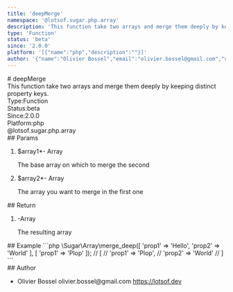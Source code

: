 ```yaml
---
title: 'deepMerge'
namespace: '@lotsof.sugar.php.array'
description: 'This function take two arrays and merge them deeply by keeping distinct property keys.'
type: 'Function'
status: 'beta'
since: '2.0.0'
platform: '[{"name":"php","description":""}]'
author: '{"name":"Olivier Bossel","email":"olivier.bossel@gmail.com","url":"https://lotsof.dev"}'
---
```

<div class="docmap-mdx">
# deepMerge
<div class="_description typo-lead typo-format">
This function take two arrays and merge them deeply by keeping distinct
property keys.
</div>
<div class="_metas">
<div class="_type"><span class="_type-label">Type:</span><span class="_type-value">Function</span></div>
<div class="_status"><span class="_status-label">Status:</span><span class="_status-value -beta">beta</span></div>
<div class="_since"><span class="_since-label">Since:</span><span class="_since-value">2.0.0</span></div>
<div class="_platform"><span class="_platform-label">Platform:</span><span class="_platform-value -php">php</span></div>
</div>
<div class="_namespace">@lotsof.sugar.php.array</div>
<div class="_params">
## Params
<ol class="_list">
<li class="_item">
<span class="_name">$array1<span class="_required">*</span></span><span class="_default">-</span> <span class="_type">Array</span>
<p class="_description">The base array on which to merge the second</p>
</li>
<li class="_item">
<span class="_name">$array2<span class="_required">*</span></span><span class="_default">-</span> <span class="_type">Array</span>
<p class="_description">The array you want to merge in the first one</p>
</li>
</ol>
</div>
<div class="_return">
## Return
<ol class="_list">
<li class="_item">
<span class="_default">-</span><span class="_type">Array</span>
<p class="_description">The resulting array</p>
</li>
</ol>
</div>
<div class="_examples">
## Example
```php
\Sugar\Array\merge_deep([
   'prop1' => 'Hello',
   'prop2' => 'World'
], [
   'prop1' => 'Plop'
]);
// [
//   'prop1' => 'Plop',
//   'prop2' => 'World'
// ]
```
</div>
<div class="_author">
## Author
<ul class="_list">
<li class="_item">
<span class="_name">Olivier Bossel</span>
<span class="_email">olivier.bossel@gmail.com</span>
<a href="https://lotsof.dev" target="_blank" class="_url">https://lotsof.dev</a>
</li>
</ul>
</div>
</div>